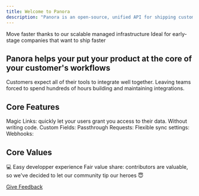 ```yaml
---
title: Welcome to Panora
description: "Panora is an open-source, unified API for shipping customer-facing integrations"
---
```


<CardGroup cols={2}>
  <Card
    title="Watch Product Tour"
    icon="video"
    href="https://tally.so/r/w5ZoaN?source=docs_welcome"
  >
    Move faster thanks to our scalable managed infrastructure
  </Card>
  <Card
    title="Self-Host"
    icon="image"
    href="https://github.com/panoratech/Panora"
  >
    Ideal for early-stage companies that want to ship faster
  </Card>
</CardGroup>

## Panora helps your put your product at the core of your customer's workflows

Customers expect all of their tools to integrate well together. Leaving teams forced to spend hundreds of hours building and maintaining integrations.


## Core Features 

Magic Links: quickly let your users grant you access to their data. Without writing code.
Custom Fields: 
Passthrough Requests: 
Flexible sync settings: 
Webhooks:

## Core Values

💻 Easy developper experience
Fair value share: contributors are valuable, so we've decided to let our community tip our heroes 😇

[Give Feedback](https://tally.so/r/mRD1QQ?feedback_source=welcome)